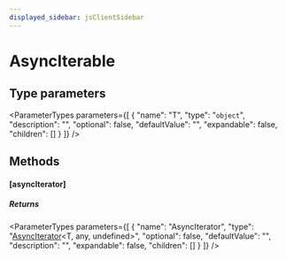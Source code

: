 ```yaml
---
displayed_sidebar: jsClientSidebar
---
```



# AsyncIterable

## Type parameters

<ParameterTypes parameters={[
  {
    "name": "T",
    "type": "`object`",
    "description": "",
    "optional": false,
    "defaultValue": "",
    "expandable": false,
    "children": []
  }
]} />

## Methods

#### [asyncIterator]

##### Returns

<ParameterTypes parameters={[
  {
    "name": "AsyncIterator",
    "type": "[AsyncIterator](internal.AsyncIterator.mdx)&#60;T, any, undefined&#62;",
    "optional": false,
    "defaultValue": "",
    "description": "",
    "expandable": false,
    "children": []
  }
]} />
